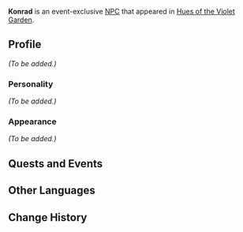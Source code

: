 {{Meta
<!-- Remove this template after adding the missing info -->
|missing_NPC_profile  = yes
}}
{{Character Infobox
|type             = Event NPC
|image            = NPC Konrad.png
|region           = Inazuma
|region2          = Mondstadt
}}
'''Konrad''' is an event-exclusive [[NPC]] that appeared in [[Hues of the Violet Garden]].
<!--
==Location==
<gallery>
NPC Location Konrad.png|Konrad's location
NPC Location Konrad Context.png|Additional context
</gallery>
-->

==Profile==
<!-- detailed story/lore information goes here -->
''(To be added.)''

===Personality===
''(To be added.)''

===Appearance===
''(To be added.)''

==Quests and Events==
{{Quests and Events}}

==Other Languages==
{{Other Languages
|default_hidden = 1
|en      = Konrad
|zhs     = 康拉德
|zhs_rm  = Kānglādé
|zht     = 康拉德
|zht_rm  = Kānglādé
|ja      = コンラッド
|ja_rm   = Konraddo
|ko      = 콘라드
|ko_rm   = Konradeu
|es      = Konrad
|fr      = Konrad
|ru      = Конрад
|th      = Konrad
|vi      = Konrad
|de      = Konrad
|id      = Konrad
|pt      = Konrad
}}

==Change History==
{{Change History|2.6}}
<!--
==References==
{{Reflist}}
-->